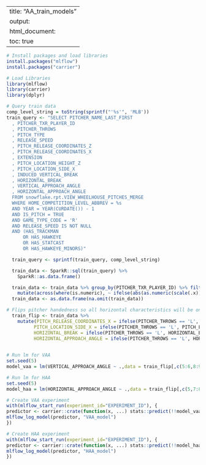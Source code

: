 
---
title: "AA_train_models"
output:
  html_document:
    toc: true
---


```{r}
# Install packages and load libraries
install.packages("mlflow")
install.packages("carrier")
```


```{r}
# Load Libraries
library(mlflow)
library(carrier)
library(dplyr)
```


```{r}
# Query train data
comp_level_string = toString(sprintf("'%s'", 'MLB'))
train_query <- "SELECT PITCHER_NAME_LAST_FIRST
  , PITCHER_TXR_PLAYER_ID
  , PITCHER_THROWS
  , PITCH_TYPE
  , RELEASE_SPEED 
  , PITCH_RELEASE_COORDINATES_Z
  , PITCH_RELEASE_COORDINATES_X
  , EXTENSION 
  , PITCH_LOCATION_HEIGHT_Z 
  , PITCH_LOCATION_SIDE_X
  , INDUCED_VERTICAL_BREAK
  , HORIZONTAL_BREAK
  , VERTICAL_APPROACH_ANGLE
  , HORIZONTAL_APPROACH_ANGLE 
  FROM snowflake.rpt.VIEW_WHEELHOUSE_PITCHES_MERGE 
  WHERE HOME_COMPETITION_LEVEL_ABBREV = %s
  AND YEAR = YEAR(CURDATE()) - 1
  AND IS_PITCH = TRUE
  AND GAME_TYPE_CODE = 'R'
  AND RELEASE_SPEED IS NOT NULL 
  AND (HAS_TRACKMAN
      OR HAS_HAWKEYE
      OR HAS_STATCAST
      OR HAS_HAWKEYE_MINORS)"

  train_query <- sprintf(train_query, comp_level_string)

  train_data <- SparkR::sql(train_query) %>%
    SparkR::as.data.frame()

  train_data <- train_data %>% group_by(PITCHER_TXR_PLAYER_ID) %>% filter(n() >= 75) %>% ungroup(PITCHER_TXR_PLAYER_ID) %>%
    mutate(across(where(is.numeric), ~ ifelse(abs(as.numeric(scale(.x))) > 3, NA, .x)))
  train_data <- as.data.frame(na.omit(train_data))

# Flips pitcher handedness so all horizontal characteristics will be on same scale
  train_flip <- train_data %>%
    mutate(PITCH_RELEASE_COORDINATES_X = ifelse(PITCHER_THROWS == 'L', PITCH_RELEASE_COORDINATES_X, -PITCH_RELEASE_COORDINATES_X),
          PITCH_LOCATION_SIDE_X = ifelse(PITCHER_THROWS == 'L', PITCH_LOCATION_SIDE_X, -PITCH_LOCATION_SIDE_X),
          HORIZONTAL_BREAK = ifelse(PITCHER_THROWS == 'L', HORIZONTAL_BREAK, -HORIZONTAL_BREAK),
          HORIZONTAL_APPROACH_ANGLE = ifelse(PITCHER_THROWS == 'L', HORIZONTAL_APPROACH_ANGLE, -HORIZONTAL_APPROACH_ANGLE))
  

```


```{r}
# Run lm for VAA
set.seed(5)
model_vaa = lm(VERTICAL_APPROACH_ANGLE ~ .,data = train_flip[,c(5:6,8:9,11,13)]) 

```


```{r}
# Run lm for HAA
set.seed(5)
model_haa = lm(HORIZONTAL_APPROACH_ANGLE ~ .,data = train_flip[,c(5,7:8,10,12,14)]) 

```


```{r}
# Create VAA experiment
with(mlflow_start_run(experiment_id="EXPERIMENT_ID"), {
predictor <- carrier::crate(function(x, ...) stats::predict(!!model_vaa, newdata = x, ...))
mlflow_log_model(predictor, "VAA_model")
})
```


```{r}
# Create HAA experiment
with(mlflow_start_run(experiment_id="EXPERIMENT_ID"), {
predictor <- carrier::crate(function(x, ...) stats::predict(!!model_haa, newdata = x, ...))
mlflow_log_model(predictor, "HAA_model")
})
```
